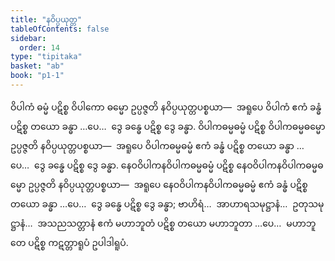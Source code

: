 ```yaml
---
title: "နဝိပ္ပယုတ္တ"
tableOfContents: false
sidebar:
  order: 14
type: "tipitaka"
basket: "ab"
book: "p1-1"
---
```



<DynamicBreadcrumb />

<Division number="47" book="p1-1" e="ch" v="36" p="405">

<Paragraph number="2138" book="p1-1">
ဝိပါကံ ဓမ္မံ ပဋိစ္စ ဝိပါကော ဓမ္မော ဥပ္ပဇ္ဇတိ နဝိပ္ပယုတ္တပစ္စယာ—  အရူပေ ဝိပါကံ ဧကံ ခန္ဓံ ပဋိစ္စ တယော ခန္ဓာ …ပေ…  ဒွေ ခန္ဓေ ပဋိစ္စ ဒွေ ခန္ဓာ.
</Paragraph>

<Paragraph number="2139" book="p1-1">
ဝိပါကဓမ္မဓမ္မံ ပဋိစ္စ ဝိပါကဓမ္မဓမ္မော ဥပ္ပဇ္ဇတိ နဝိပ္ပယုတ္တပစ္စယာ—  အရူပေ ဝိပါကဓမ္မဓမ္မံ ဧကံ ခန္ဓံ ပဋိစ္စ တယော ခန္ဓာ …ပေ…  ဒွေ ခန္ဓေ ပဋိစ္စ ဒွေ ခန္ဓာ.
</Paragraph>

<Paragraph number="2140" book="p1-1">
နေဝဝိပါကနဝိပါကဓမ္မဓမ္မံ ပဋိစ္စ နေဝဝိပါကနဝိပါကဓမ္မဓမ္မော ဥပ္ပဇ္ဇတိ နဝိပ္ပယုတ္တပစ္စယာ—  အရူပေ နေဝဝိပါကနဝိပါကဓမ္မဓမ္မံ ဧကံ ခန္ဓံ ပဋိစ္စ တယော ခန္ဓာ …ပေ…  ဒွေ ခန္ဓေ ပဋိစ္စ ဒွေ ခန္ဓာ; ဗာဟိရံ…  အာဟာရသမုဋ္ဌာနံ…  ဥတုသမုဋ္ဌာနံ…  အသညသတ္တာနံ ဧကံ မဟာဘူတံ ပဋိစ္စ တယော မဟာဘူတာ …ပေ…  မဟာဘူတေ ပဋိစ္စ ကဋတ္တာရူပံ ဥပါဒါရူပံ.
</Paragraph>
</Division>